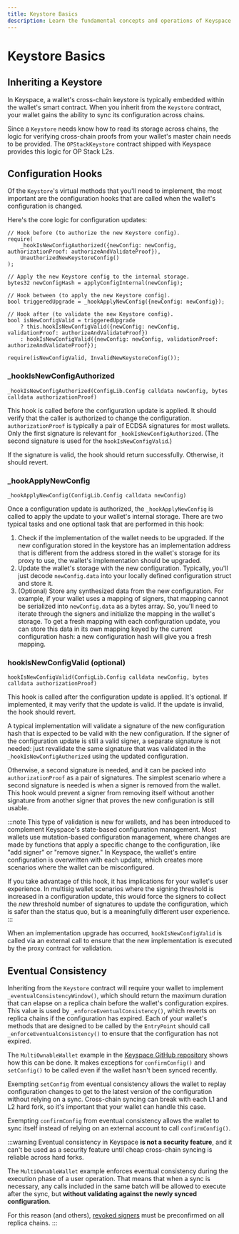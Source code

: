 ```yaml
---
title: Keystore Basics
description: Learn the fundamental concepts and operations of Keyspace keystores
---
```


# Keystore Basics

## Inheriting a Keystore

In Keyspace, a wallet's cross-chain keystore is typically embedded within the wallet's smart contract. When you inherit from the `Keystore` contract, your wallet gains the ability to sync its configuration across chains.

Since a `Keystore` needs know how to read its storage across chains, the logic for verifying cross-chain proofs from your wallet's master chain needs to be provided. The `OPStackKeystore` contract shipped with Keyspace provides this logic for OP Stack L2s.

## Configuration Hooks

Of the `Keystore`'s virtual methods that you'll need to implement, the most important are the configuration hooks that are called when the wallet's configuration is changed.

Here's the core logic for configuration updates:

```solidity
// Hook before (to authorize the new Keystore config).
require(
    _hookIsNewConfigAuthorized({newConfig: newConfig, authorizationProof: authorizeAndValidateProof}),
    UnauthorizedNewKeystoreConfig()
);

// Apply the new Keystore config to the internal storage.
bytes32 newConfigHash = applyConfigInternal(newConfig);

// Hook between (to apply the new Keystore config).
bool triggeredUpgrade = _hookApplyNewConfig({newConfig: newConfig});

// Hook after (to validate the new Keystore config).
bool isNewConfigValid = triggeredUpgrade
    ? this.hookIsNewConfigValid({newConfig: newConfig, validationProof: authorizeAndValidateProof})
    : hookIsNewConfigValid({newConfig: newConfig, validationProof: authorizeAndValidateProof});

require(isNewConfigValid, InvalidNewKeystoreConfig());
```

### _hookIsNewConfigAuthorized

`_hookIsNewConfigAuthorized(ConfigLib.Config calldata newConfig, bytes calldata authorizationProof)`

This hook is called before the configuration update is applied. It should verify that the caller is authorized to change the configuration. `authorizationProof` is typically a pair of ECDSA signatures for most wallets. Only the first signature is relevant for `_hookIsNewConfigAuthorized`. (The second signature is used for the `hookIsNewConfigValid`.)

If the signature is valid, the hook should return successfully. Otherwise, it should revert.

### _hookApplyNewConfig

`_hookApplyNewConfig(ConfigLib.Config calldata newConfig)`

Once a configuration update is authorized, the `_hookApplyNewConfig` is called to apply the update to your wallet's internal storage. There are two typical tasks and one optional task that are performed in this hook:

1. Check if the implementation of the wallet needs to be upgraded. If the new configuration stored in the keystore has an implementation address that is different from the address stored in the wallet's storage for its proxy to use, the wallet's implementation should be upgraded.
2. Update the wallet's storage with the new configuration. Typically, you'll just decode `newConfig.data` into your locally defined configuration struct and store it.
3. (Optional) Store any synthesized data from the new configuration. For example, if your wallet uses a mapping of signers, that mapping cannot be serialized into `newConfig.data` as a bytes array. So, you'll need to iterate through the signers and initialize the mapping in the wallet's storage. To get a fresh mapping with each configuration update, you can store this data in its own mapping keyed by the current configuration hash: a new configuration hash will give you a fresh mapping.

### hookIsNewConfigValid (optional)

`hookIsNewConfigValid(ConfigLib.Config calldata newConfig, bytes calldata authorizationProof)`

This hook is called after the configuration update is applied. It's optional. If implemented, it may verify that the update is valid. If the update is invalid, the hook should revert.

A typical implementation will validate a signature of the new configuration hash that is expected to be valid with the new configuration. If the signer of the configuration update is still a valid signer, a separate signature is not needed: just revalidate the same signature that was validated in the `_hookIsNewConfigAuthorized` using the updated configuration.

Otherwise, a second signature is needed, and it can be packed into `authorizationProof` as a pair of signatures. The simplest scenario where a second signature is needed is when a signer is removed from the wallet. This hook would prevent a signer from removing itself without another signature from another signer that proves the new configuration is still usable.

:::note
This type of validation is new for wallets, and has been introduced to complement Keyspace's state-based configuration management. Most wallets use mutation-based configuration management, where changes are made by functions that apply a specific change to the configuration, like "add signer" or "remove signer." In Keyspace, the wallet's entire configuration is overwritten with each update, which creates more scenarios where the wallet can be misconfigured.

If you take advantage of this hook, it has implications for your wallet's user experience. In multisig wallet scenarios where the signing threshold is increased in a configuration update, this would force the signers to collect the *new* threshold number of signatures to update the configuration, which is safer than the status quo, but is a meaningfully different user experience.
:::

When an implementation upgrade has occurred, `hookIsNewConfigValid` is called via an external call to ensure that the new implementation is executed by the proxy contract for validation.

## Eventual Consistency

Inheriting from the `Keystore` contract will require your wallet to implement `_eventualConsistencyWindow()`, which should return the maximum duration that can elapse on a replica chain before the wallet's configuration expires. This value is used by `_enforceEventualConsistency()`, which reverts on replica chains if the configuration has expired. Each of your wallet's methods that are designed to be called by the `EntryPoint` should call `_enforceEventualConsistency()` to ensure that the configuration has not expired.

The `MultiOwnableWallet` example in the [Keyspace GitHub repository](https://github.com/base/keyspace) shows how this can be done. It makes exceptions for `confirmConfig()` and `setConfig()` to be called even if the wallet hasn't been synced recently.

Exempting `setConfig` from eventual consistency allows the wallet to replay configuration changes to get to the latest version of the configuration without relying on a sync. Cross-chain syncing can break with each L1 and L2 hard fork, so it's important that your wallet can handle this case.

Exempting `confirmConfig` from eventual consistency allows the wallet to sync itself instead of relying on an external account to call `confirmConfig()`.

:::warning
Eventual consistency in Keyspace **is not a security feature**, and it can't be used as a security feature until cheap cross-chain syncing is reliable across hard forks.

The `MultiOwnableWallet` example enforces eventual consistency during the execution phase of a user operation. That means that when a sync is necessary, any calls included in the same batch will be allowed to execute after the sync, but **without validating against the newly synced configuration**.

For this reason (and others), [revoked signers](/revoking-signers) must be preconfirmed on all replica chains.
:::
